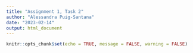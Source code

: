 ```yaml
---
title: "Assignment 1, Task 2"
author: "Alessandra Puig-Santana"
date: "2023-02-14"
output: html_document
---
```


```r
knitr::opts_chunk$set(echo = TRUE, message = FALSE, warning = FALSE)



```

